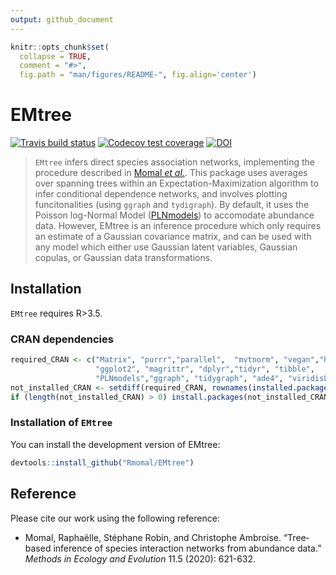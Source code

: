 ```yaml
---
output: github_document
---
```


<!-- README.md is generated from README.Rmd. Please edit that file -->

```r
knitr::opts_chunk$set(
  collapse = TRUE,
  comment = "#>",
  fig.path = "man/figures/README-", fig.align='center')

```
# EMtree

[![Travis build status](https://travis-ci.org/Rmomal/EMtree.svg?branch=master)](https://travis-ci.org/Rmomal/EMtree)
[![Codecov test coverage](https://codecov.io/gh/Rmomal/EMtree/branch/master/graph/badge.svg)](https://codecov.io/gh/Rmomal/EMtree?branch=master)
[![DOI](https://zenodo.org/badge/166967948.svg)](https://zenodo.org/badge/latestdoi/166967948)

> `EMtree` infers direct species association networks, implementing the procedure described in [Momal *et al.*](https://besjournals.onlinelibrary.wiley.com/doi/abs/10.1111/2041-210X.13380). This package uses averages over spanning trees within an Expectation-Maximization algorithm to infer conditional dependence networks, and involves plotting funcitonalities (using `ggraph` and `tydigraph`). By default, it uses the Poisson log-Normal Model ([PLNmodels](https://github.com/jchiquet/PLNmodels>)) to accomodate abundance data. However, EMtree is an inference procedure which only requires an estimate of a Gaussian covariance matrix, and can be used with any model which either use Gaussian latent variables, Gaussian copulas, or Gaussian data transformations.

## Installation

`EMtree` requires  R>3.5.

### CRAN dependencies

```r
required_CRAN <- c("Matrix", "purrr","parallel",  "mvtnorm", "vegan","huge",
                   "ggplot2", "magrittr", "dplyr","tidyr", "tibble",
                   "PLNmodels","ggraph", "tidygraph", "ade4", "viridisLite")
not_installed_CRAN <- setdiff(required_CRAN, rownames(installed.packages()))
if (length(not_installed_CRAN) > 0) install.packages(not_installed_CRAN)
```

### Installation of `EMtree`
You can install the development version of EMtree:

``` r
devtools::install_github("Rmomal/EMtree")
```

## Reference
Please cite our work using the following reference:

- Momal, Raphaëlle, Stéphane Robin, and Christophe Ambroise. "Tree‐based inference of species interaction networks from abundance data." *Methods in Ecology and Evolution* 11.5 (2020): 621-632.

